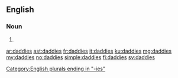 ==English==

===Noun===
{{head|en|plural}}

# {{plural of|daddy|lang=en}}

[[Category:English plurals ending in "-ies"]]

[[ar:daddies]]
[[ast:daddies]]
[[fr:daddies]]
[[it:daddies]]
[[ku:daddies]]
[[mg:daddies]]
[[my:daddies]]
[[no:daddies]]
[[simple:daddies]]
[[fi:daddies]]
[[sv:daddies]]